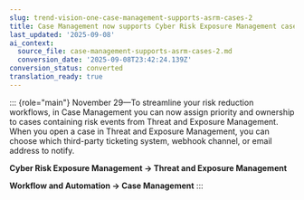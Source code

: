 ```yaml
---
slug: trend-vision-one-case-management-supports-asrm-cases-2
title: Case Management now supports Cyber Risk Exposure Management cases
last_updated: '2025-09-08'
ai_context:
  source_file: case-management-supports-asrm-cases-2.md
  conversion_date: '2025-09-08T23:42:24.139Z'
conversion_status: converted
translation_ready: true
---
```


::: {role="main"}
November 29—To streamline your risk reduction workflows, in Case Management you can now assign priority and ownership to cases containing risk events from Threat and Exposure Management. When you open a case in Threat and Exposure Management, you can choose which third-party ticketing system, webhook channel, or email address to notify.

**Cyber Risk Exposure Management → Threat and Exposure Management**

**Workflow and Automation → Case Management**
:::
